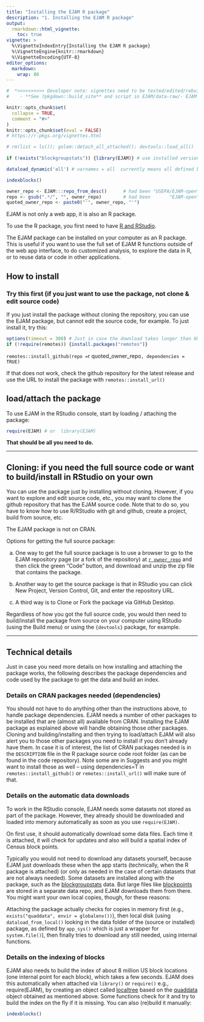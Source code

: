 ```yaml
---
title: "Installing the EJAM R package"
description: "1. Installing the EJAM R package"
output: 
  rmarkdown::html_vignette:
    toc: true
vignette: >
  %\VignetteIndexEntry{Installing the EJAM R package}
  %\VignetteEngine{knitr::rmarkdown}
  %\VignetteEncoding{UTF-8}
editor_options:
  markdown:
    wrap: 80
---
```


```r
#  *>>>>>>>>>> Developer note: vignettes need to be tested/edited/rebuilt regularly <<<<<<<<<<<*
#    - **See ?pkgdown::build_site** and script in EJAM/data-raw/- EJAM uses the pkgdown R package to build help and articles/ vignettes as web pages
```

```r
knitr::opts_chunk$set(
  collapse = TRUE,
  comment = "#>"
)
knitr::opts_chunk$set(eval = FALSE)
# https://r-pkgs.org/vignettes.html
```

```r
# rm(list = ls()); golem::detach_all_attached(); devtools::load_all()
 
if (!exists("blockgroupstats")) {library(EJAM)} # use installed version only if pkg not yet attached

dataload_dynamic('all') # varnames = all  currently means all defined by .arrow_ds_names

indexblocks()
```

```r
owner_repo <- EJAM:::repo_from_desc()      # had been "USEPA/EJAM-open"
repo <- gsub(".*/", "", owner_repo)        # had been       "EJAM-open"
quoted_owner_repo <- paste0("'", owner_repo, "'")
```

EJAM is not only a web app, it is also an R package.

To use the R package, you first need to have [R and RStudio](https://posit.co/download/rstudio-desktop/).

The EJAM package can be installed on your computer as an R package. This is useful if you want to use the full set of EJAM R functions outside of the web app interface, to do customized analysis, to explore the data in R, or to reuse data or code in other applications.

## How to install

### Try this first (if you just want to use the package, not clone & edit source code)

If you just install the package without cloning the repository, you can use the EJAM package, but cannot edit the source code, for example. To just install it, try this:

```r
options(timeout = 300) # Just in case the download takes longer than 60 seconds
if (!require(remotes)) {install.packages("remotes")}
```
`remotes::install_github(repo = `r quoted_owner_repo`, dependencies = TRUE)`



If that does not work, check the github repository for the latest release and use the URL to install the package with `remotes::install_url()`

## load/attach the package

To use EJAM in the RStudio console, start by loading / attaching the package:
```r
require(EJAM) # or  library(EJAM)
```

**That should be all you need to do.**

------------------------------------------------------------------------

## Cloning: if you need the full source code or want to build/install in RStudio on your own

You can use the package just by installing without cloning. However, if you want to explore and edit source code, etc., you may want to clone the github repository that has the EJAM source code. Note that to do so, you have to know how to use R/RStudio with git and github, create a project, build from source, etc.

The EJAM package is not on CRAN.

Options for getting the full source package:

a.  One way to get the full source package is to use a browser to go to the EJAM repository page (or a fork of the repository) at [`r owner_repo`](https://github.com/`r owner_repo` `r paste0("'github.com/", owner_repo, "'")`){.uri target="_blank" rel="noreferrer noopener"} and then click the green "Code" button, and download and unzip the zip file that contains the package.

b.  Another way to get the source package is that in RStudio you can click New Project, Version Control, Git, and enter the repository URL.

c.  A third way is to Clone or Fork the package via GitHub Desktop.

Regardless of how you got the full source code, you would then need to build/install the package from source on your computer using RStudio (using the Build menu) or using the `{devtools}` package, for example.


------------------------------------------------------------------------

## Technical details

Just in case you need more details on how installing and attaching the package works, the following describes the package dependencies and code used by the package to get the data and build an index.

### Details on CRAN packages needed (dependencies)

You should not have to do anything other than the instructions above, to handle package dependencies. EJAM needs a number of other packages to be installed that are (almost all) available from CRAN. Installing the EJAM package as explained above will handle obtaining those other packages. Cloning and building/installing and then trying to load/attach EJAM will also alert you to those other packages you need to install if you don't already have them. In case it is of interest, the list of CRAN packages needed is in the `DESCRIPTION` file in the R package source code root folder (as can be found in the code repository). Note some are in Suggests and you might want to install those as well -- using dependencies=T in `remotes::install_github()` or `remotes::install_url()` will make sure of that.

### Details on the automatic data downloads

To work in the RStudio console, EJAM needs some datasets not stored as part of the package. However, they already should be downloaded and loaded into memory automatically as soon as you use `require(EJAM)`. 

On first use, it should automatically download some data files. Each time it is attached, it will check for updates and also will build a spatial index of Census block points.

Typically you would not need to download any datasets yourself, because EJAM just downloads these when the app starts (technically, when the R package is attached) (or only as needed in the case of certain datasets that are not always needed). Some datasets are installed along with the package, such as the [blockgroupstats](../reference/blockgroupstats.html) data. But large files like [blockpoints](../reference/blockpoints.html) are stored in a separate data repo, and EJAM downloads them from there. You might want your own local copies, though, for these reasons:
 
Attaching the package actually checks for copies in memory first (e.g., `exists("quaddata", envir = globalenv())`), then local disk (using `dataload_from_local()` looking in the data folder of the (source or installed) package, as defined by `app_sys()` which is just a wrapper for `system.file()`), then finally tries to download any still needed, using internal functions.

### Details on the indexing of blocks

EJAM also needs to build the index of about 8 million US block locations (one internal point for each block), which takes a few seconds. EJAM does this automatically when attached via `library()` or `require()` e.g., require(EJAM), by creating an object called [localtree](../reference/localtree.html) based on the [quaddata](../reference/quaddata.html) object obtained as mentioned above. Some functions check for it and try to build the index on the fly if it is missing. You can also (re)build it manually:

```r
indexblocks()
```
